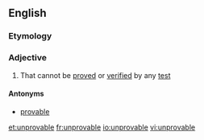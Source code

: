 ==English==

===Etymology===
{{compound|un-|provable}}

===Adjective===
{{en-adj}}

# That cannot be [[proved]] or [[verified]] by any [[test]]

====Antonyms====
* [[provable]]

[[et:unprovable]]
[[fr:unprovable]]
[[io:unprovable]]
[[vi:unprovable]]